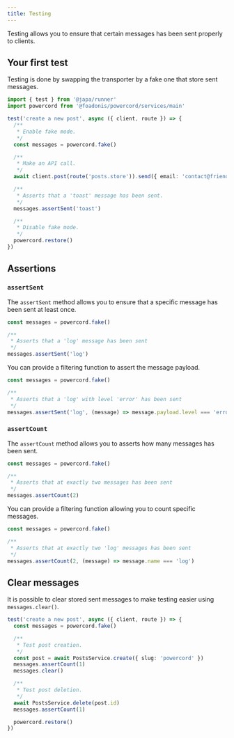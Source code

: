 ```yaml
---
title: Testing
---
```


Testing allows you to ensure that certain messages has been sent properly to clients.

## Your first test

Testing is done by swapping the transporter by a fake one that store sent messages.

```ts
import { test } from '@japa/runner'
import powercord from '@foadonis/powercord/services/main'

test('create a new post', async ({ client, route }) => {
  /**
   * Enable fake mode.
   */
  const messages = powercord.fake()

  /**
   * Make an API call.
   */
  await client.post(route('posts.store')).send({ email: 'contact@friendsofadonis.com' })

  /**
   * Asserts that a 'toast' message has been sent.
   */
  messages.assertSent('toast')

  /**
   * Disable fake mode.
   */
  powercord.restore()
})
```

## Assertions

### `assertSent`

The `assertSent` method allows you to ensure that a specific message has been sent at least once.

```ts
const messages = powercord.fake()

/**
 * Asserts that a 'log' message has been sent
 */
messages.assertSent('log')
```

You can provide a filtering function to assert the message payload.

```ts
const messages = powercord.fake()

/**
 * Asserts that a 'log' with level 'error' has been sent
 */
messages.assertSent('log', (message) => message.payload.level === 'error')
```

### `assertCount`

The `assertCount` method allows you to asserts how many messages has been sent.

```ts
const messages = powercord.fake()

/**
 * Asserts that at exactly two messages has been sent
 */
messages.assertCount(2)
```

You can provide a filtering function allowing you to count specific messages.

```ts
const messages = powercord.fake()

/**
 * Asserts that at exactly two 'log' messages has been sent
 */
messages.assertCount(2, (message) => message.name === 'log')
```

## Clear messages

It is possible to clear stored sent messages to make testing easier using `messages.clear()`.

```ts
test('create a new post', async ({ client, route }) => {
  const messages = powercord.fake()

  /**
   * Test post creation.
   */
  const post = await PostsService.create({ slug: 'powercord' })
  messages.assertCount(1)
  messages.clear()

  /**
   * Test post deletion.
   */
  await PostsService.delete(post.id)
  messages.assertCount(1)

  powercord.restore()
})
```
